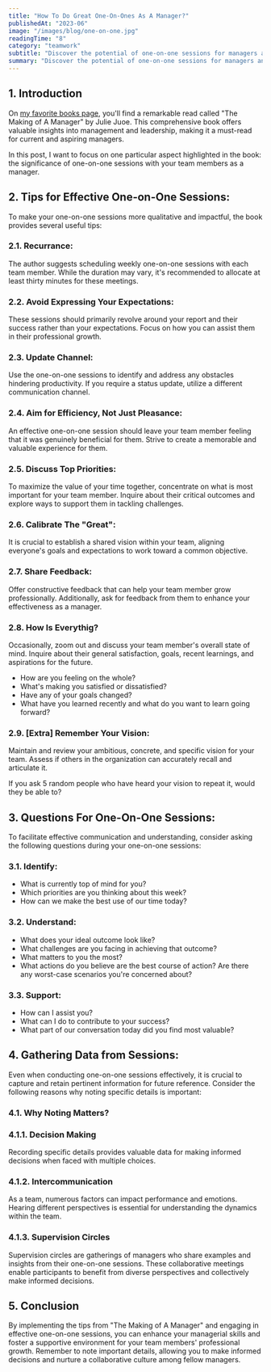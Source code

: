 ```yaml
---
title: "How To Do Great One-On-Ones As A Manager?"
publishedAt: "2023-06"
image: "/images/blog/one-on-one.jpg"
readingTime: "8"
category: "teamwork"
subtitle: "Discover the potential of one-on-one sessions for managers and leaders. Learn tips and techniques to create connections with team members."
summary: "Discover the potential of one-on-one sessions for managers and leaders. Learn tips and techniques to create connections with team members, foster professional growth, and make informed decisions."
---
```


## 1. Introduction

On [my favorite books page](/favourites/books), you'll find a remarkable read called "The Making of A Manager" by Julie Juoe.
This comprehensive book offers valuable insights into management and leadership,
making it a must-read for current and aspiring managers.

In this post, I want to focus on one particular aspect highlighted in the book:
the significance of one-on-one sessions with your team members as a manager.

## 2. Tips for Effective One-on-One Sessions:

To make your one-on-one sessions more qualitative and impactful, the book provides several useful tips:

### 2.1. Recurrance:

The author suggests scheduling weekly one-on-one sessions with each team member.
While the duration may vary, it's recommended to allocate at least thirty minutes for these meetings.

### 2.2. Avoid Expressing Your Expectations:

These sessions should primarily revolve around your report and their success rather than your expectations.
Focus on how you can assist them in their professional growth.

### 2.3. Update Channel:

Use the one-on-one sessions to identify and address any obstacles hindering productivity.
If you require a status update, utilize a different communication channel.

### 2.4. Aim for Efficiency, Not Just Pleasance:

An effective one-on-one session should leave your team member feeling that it was genuinely beneficial for them.
Strive to create a memorable and valuable experience for them.

### 2.5. Discuss Top Priorities:

To maximize the value of your time together, concentrate on what is most important for your team member.
Inquire about their critical outcomes and explore ways to support them in tackling challenges.

### 2.6. Calibrate The "Great":

It is crucial to establish a shared vision within your team,
aligning everyone's goals and expectations to work toward a common objective.

### 2.7. Share Feedback:

Offer constructive feedback that can help your team member grow professionally.
Additionally, ask for feedback from them to enhance your effectiveness as a manager.

### 2.8. How Is Everythig?

Occasionally, zoom out and discuss your team member's overall state of mind.
Inquire about their general satisfaction, goals, recent learnings, and aspirations for the future.

- How are you feeling on the whole?
- What's making you satisfied or dissatisfied?
- Have any of your goals changed?
- What have you learned recently and what do you want to learn going forward?

### 2.9. [Extra] Remember Your Vision:

Maintain and review your ambitious, concrete, and specific vision for your team.
Assess if others in the organization can accurately recall and articulate it.

If you ask 5 random people who have heard your vision to repeat it, would they be able to?

## 3. Questions For One-On-One Sessions:

To facilitate effective communication and understanding,
consider asking the following questions during your one-on-one sessions:

### 3.1. Identify:

- What is currently top of mind for you?
- Which priorities are you thinking about this week?
- How can we make the best use of our time today?

### 3.2. Understand:

- What does your ideal outcome look like?
- What challenges are you facing in achieving that outcome?
- What matters to you the most?
- What actions do you believe are the best course of action? Are there any worst-case scenarios you're concerned about?

### 3.3. Support:

- How can I assist you?
- What can I do to contribute to your success?
- What part of our conversation today did you find most valuable?

## 4. Gathering Data from Sessions:

Even when conducting one-on-one sessions effectively,
it is crucial to capture and retain pertinent information for future reference.
Consider the following reasons why noting specific details is important:

### 4.1. Why Noting Matters?

### 4.1.1. Decision Making

Recording specific details provides valuable data for making informed decisions when faced with multiple choices.

### 4.1.2. Intercommunication

As a team, numerous factors can impact performance and emotions.
Hearing different perspectives is essential for understanding the dynamics within the team.

### 4.1.3. Supervision Circles

Supervision circles are gatherings of managers who share examples and insights from their one-on-one sessions.
These collaborative meetings enable participants to benefit from diverse perspectives and collectively make informed decisions.

## 5. Conclusion

By implementing the tips from "The Making of A Manager" and engaging in effective one-on-one sessions,
you can enhance your managerial skills and foster a supportive environment for your team members' professional growth.
Remember to note important details, allowing you to make informed decisions and nurture a collaborative culture among fellow managers.
